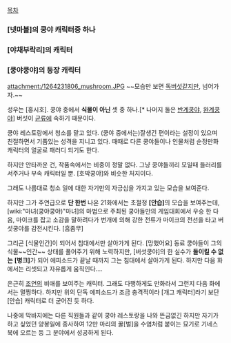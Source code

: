 [[목차]]

=== [넷마블]의 쿵야 캐릭터중 하나 ===

=== [야채부락리]의 캐릭터 ===

=== [쿵야쿵야]의 등장 캐릭터 ===
attachment:/1264231806_mushroom.JPG
~~모습만 보면 [[독버섯]]같지만, 넘어가자.~~

성우는 [홍시호]. 쿵야 중에서 '''식물이 아닌''' 셋 중 하나.[* 나머지 둘은 [[반계쿵야]], [[완계쿵야]]] 버섯이 [[균류]]에 속하기 때문이다.

쿵야 레스토랑에서 청소를 맡고 있다. (쿵야 중에서는)잘생긴 편이라는 설정이 있으며 친절하면서 기품있는 성격을 지니고 있다. 때때로 다른 쿵야들이나 인물처럼 순정만화 캐릭터의 얼굴로 패러디 되기도 한다.

하지만 안타까운 건, 작품속에서는 비중이 정말 없다. 그냥 쿵야들끼리 모일때 들러리를 서주거나 부속 캐릭터일 뿐. [호박쿵야]와 비슷한 처지이다.  

그래도 나름대로 청소 일에 대한 자기만의 자긍심을 가지고 있는 모습을 보여준다.

하지만 그가 주연급으로  '''단 한번''' 나온 21화에서는 초절정 '''[안습]'''의 모습을 보여주는데, [wiki:"마녀(쿵야쿵야)"마녀]의 마법으로 주최된 쿵야들만의 게임대회에서 우승 한 다음, 마이크를 잡고 소감을 말하려다가 번개에 의해 강한 전류가 마이크의 전선을 타고 버섯쿵야를 감전시킨다. [흠좀무]

그리곤 [식물인간]이 되어서 침대에서만 살아가게 된다. [망했어요] 동료 쿵야들이 그의 식물~~인간~~ 상태를 풀어주기 위해 노력하지만, [버섯쿵야]의 한 실수가 '''돌이킬 수 없는''' '''[병크]'''가 되어 에피소드가 끝날 때까지 그는 침대에서 살아가게 된다. 하지만 다음 화에서는 리셋되고 자유롭게 움직인다....

은근히 [[조연]]의 비애를 보여주는 캐릭터. 그래도 다행하게도 만화라서 그런지 다음 화에서는 멀쩡하다. 하지만 위의 단독 에피소드가 조금 충격적이라 [개그 캐릭터]라기 보단[안습] 캐릭터로 더 굳어진 듯 하다.

나중에 막바지에는 다른 직원들과 같이 쿵야 레스토랑을 나와 뜬금없긴 하지만 자기가 하고 싶었던 양봉일에 종사하여 12만 마리의 꿀[벌]을 수염처럼 붙이는 묘기로 기네스 북에 오르는 등 그 분야에서 성공하게 된다. 

     

